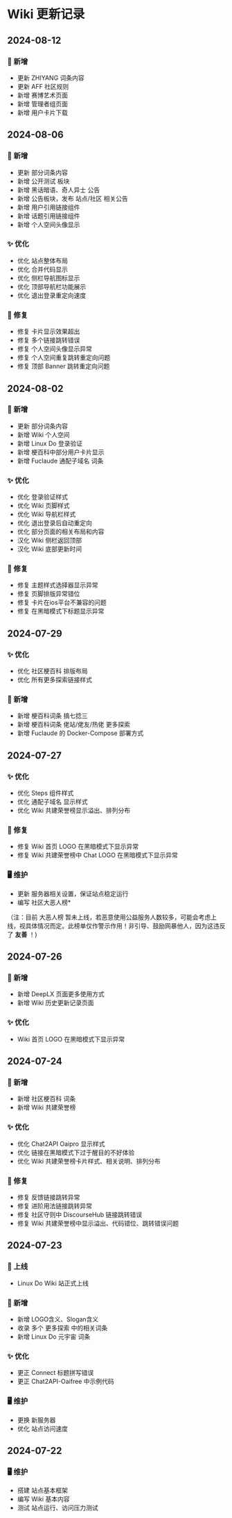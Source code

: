Wiki 更新记录
===
## 2024-08-12
### 📝 新增
- 更新 ZHIYANG 词条内容
- 更新 AFF 社区规则
- 新增 赛博艺术页面
- 新增 管理者组页面
- 新增 用户卡片下载

## 2024-08-06

### 📝 新增
- 更新 部分词条内容
- 新增 公开测试 板块
- 新增 黑话暗语、奇人异士 公告
- 新增 公告板块，发布 站点/社区 相关公告
- 新增 用户引用链接组件
- 新增 话题引用链接组件
- 新增 个人空间头像显示

### ✨ 优化
- 优化 站点整体布局
- 优化 合并代码显示
- 优化 侧栏导航图标显示
- 优化 顶部导航栏功能展示
- 优化 退出登录重定向速度

### 🐛 修复
- 修复 卡片显示效果超出
- 修复 多个链接跳转错误
- 修复 个人空间头像显示异常
- 修复 个人空间重复跳转重定向问题
- 修复 顶部 Banner 跳转重定向问题

## 2024-08-02

### 📝 新增
- 更新 部分词条内容
- 新增 Wiki 个人空间
- 新增 Linux Do 登录验证
- 新增 梗百科中部分用户卡片显示
- 新增 Fuclaude 通配子域名 词条


### ✨ 优化
- 优化 登录验证样式
- 优化 Wiki 页脚样式
- 优化 Wiki 导航栏样式
- 优化 退出登录后自动重定向
- 优化 部分页面的相关布局和内容
- 汉化 Wiki 侧栏返回顶部
- 汉化 Wiki 底部更新时间

### 🐛 修复
- 修复 主题样式选择器显示异常
- 修复 页脚排版异常错位
- 修复 卡片在ios平台不兼容的问题
- 修复 在黑暗模式下标题显示异常

## 2024-07-29

### ✨ 优化
- 优化 社区梗百科 排版布局
- 优化 所有更多探索链接样式

### 📝 新增
- 新增 梗百科词条 搞七捻三
- 新增 梗百科词条 佬站/佬友/热佬 更多探索
- 新增 Fuclaude 的 Docker-Compose 部署方式

## 2024-07-27

### ✨ 优化
- 优化 Steps 组件样式
- 优化 通配子域名 显示样式
- 优化 Wiki 共建荣誉榜显示溢出、排列分布

### 🐛 修复
- 修复 Wiki 首页 LOGO 在黑暗模式下显示异常
- 修复 Wiki 共建荣誉榜中 Chat LOGO 在黑暗模式下显示异常


### 🖥️ 维护
- 更新 服务器相关设置，保证站点稳定运行
- 编写 社区大恶人榜*

（注：目前 大恶人榜 暂未上线，若恶意使用公益服务人数较多，可能会考虑上线，视具体情况而定。此榜单仅作警示作用！非引导、鼓励网暴他人，因为这违反了 **友善** ！)

## 2024-07-26

### 📝 新增
- 新增 DeepLX 页面更多使用方式
- 新增 Wiki 历史更新记录页面

### ✨ 优化
- Wiki 首页 LOGO 在黑暗模式下显示异常


## 2024-07-24

### 📝 新增
- 新增 社区梗百科 词条
- 新增 Wiki 共建荣誉榜

### ✨ 优化
- 优化 Chat2API Oaipro 显示样式
- 优化 链接在黑暗模式下过于醒目的不好体验
- 优化 Wiki 共建荣誉榜卡片样式、相关说明、排列分布

### 🐛 修复
- 修复 反馈链接跳转异常
- 修复 进阶用法链接跳转异常
- 修复 社区守则中 DiscourseHub 链接跳转错误
- 修复 Wiki 共建荣誉榜中显示溢出、代码错位、跳转错误问题


## 2024-07-23

### 🎉 上线
- Linux Do Wiki 站正式上线

### 📝 新增
- 新增 LOGO含义、Slogan含义
- 收录 多个 更多探索 中的相关词条
- 新增 Linux Do 元宇宙 词条

### ✨ 优化
- 更正 Connect 标题拼写错误
- 更正 Chat2API-Oaifree 中示例代码

### 🖥️ 维护
- 更换 新服务器
- 优化 站点访问速度

## 2024-07-22

### 🖥️ 维护
- 搭建 站点基本框架
- 编写 Wiki 基本内容
- 测试 站点运行、访问压力测试
